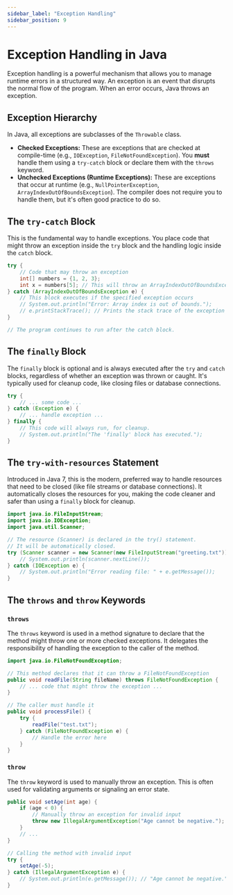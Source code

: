```yaml
---
sidebar_label: "Exception Handling"
sidebar_position: 9
---
```


# Exception Handling in Java

Exception handling is a powerful mechanism that allows you to manage runtime errors in a structured way. An exception is an event that disrupts the normal flow of the program. When an error occurs, Java throws an exception.

## Exception Hierarchy

In Java, all exceptions are subclasses of the `Throwable` class.

-   **Checked Exceptions:** These are exceptions that are checked at compile-time (e.g., `IOException`, `FileNotFoundException`). You **must** handle them using a `try-catch` block or declare them with the `throws` keyword.
-   **Unchecked Exceptions (Runtime Exceptions):** These are exceptions that occur at runtime (e.g., `NullPointerException`, `ArrayIndexOutOfBoundsException`). The compiler does not require you to handle them, but it's often good practice to do so.

## The `try-catch` Block

This is the fundamental way to handle exceptions. You place code that might throw an exception inside the `try` block and the handling logic inside the `catch` block.

```java
try {
    // Code that may throw an exception
    int[] numbers = {1, 2, 3};
    int x = numbers[5]; // This will throw an ArrayIndexOutOfBoundsException
} catch (ArrayIndexOutOfBoundsException e) {
    // This block executes if the specified exception occurs
    // System.out.println("Error: Array index is out of bounds.");
    // e.printStackTrace(); // Prints the stack trace of the exception
}

// The program continues to run after the catch block.
```

## The `finally` Block

The `finally` block is optional and is always executed after the `try` and `catch` blocks, regardless of whether an exception was thrown or caught. It's typically used for cleanup code, like closing files or database connections.

```java
try {
    // ... some code ...
} catch (Exception e) {
    // ... handle exception ...
} finally {
    // This code will always run, for cleanup.
    // System.out.println("The 'finally' block has executed.");
}
```

## The `try-with-resources` Statement

Introduced in Java 7, this is the modern, preferred way to handle resources that need to be closed (like file streams or database connections). It automatically closes the resources for you, making the code cleaner and safer than using a `finally` block for cleanup.

```java
import java.io.FileInputStream;
import java.io.IOException;
import java.util.Scanner;

// The resource (Scanner) is declared in the try() statement.
// It will be automatically closed.
try (Scanner scanner = new Scanner(new FileInputStream("greeting.txt"))) {
    // System.out.println(scanner.nextLine());
} catch (IOException e) {
    // System.out.println("Error reading file: " + e.getMessage());
}
```

## The `throws` and `throw` Keywords

### `throws`
The `throws` keyword is used in a method signature to declare that the method might throw one or more checked exceptions. It delegates the responsibility of handling the exception to the caller of the method.

```java
import java.io.FileNotFoundException;

// This method declares that it can throw a FileNotFoundException
public void readFile(String fileName) throws FileNotFoundException {
    // ... code that might throw the exception ...
}

// The caller must handle it
public void processFile() {
    try {
        readFile("test.txt");
    } catch (FileNotFoundException e) {
        // Handle the error here
    }
}
```

### `throw`
The `throw` keyword is used to manually throw an exception. This is often used for validating arguments or signaling an error state.

```java
public void setAge(int age) {
    if (age < 0) {
        // Manually throw an exception for invalid input
        throw new IllegalArgumentException("Age cannot be negative.");
    }
    // ...
}

// Calling the method with invalid input
try {
    setAge(-5);
} catch (IllegalArgumentException e) {
    // System.out.println(e.getMessage()); // "Age cannot be negative."
}
```